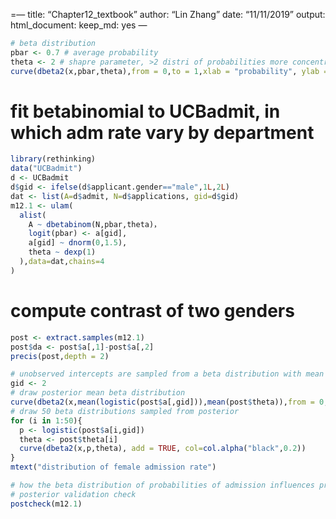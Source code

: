 =---
title: "Chapter12_textbook"
author: "Lin Zhang"
date: "11/11/2019"
output: 
  html_document: 
    keep_md: yes
---

```r
# beta distribution
pbar <- 0.7 # average probability
theta <- 2 # shapre parameter, >2 distri of probabilities more concentrated
curve(dbeta2(x,pbar,theta),from = 0,to = 1,xlab = "probability", ylab = "Density")
```
# fit betabinomial to UCBadmit, in which adm rate vary by department
```r
library(rethinking)
data("UCBadmit")
d <- UCBadmit
d$gid <- ifelse(d$applicant.gender=="male",1L,2L)
dat <- list(A=d$admit, N=d$applications, gid=d$gid)
m12.1 <- ulam(
  alist(
    A ~ dbetabinom(N,pbar,theta)，
    logit(pbar) <- a[gid],
    a[gid] ~ dnorm(0,1.5),
    theta ~ dexp(1)
  ),data=dat,chains=4
)
```

# compute contrast of two genders
```r
post <- extract.samples(m12.1)
post$da <- post$a[,1]-post$a[,2]
precis(post,depth = 2)
```

```r
# unobserved intercepts are sampled from a beta distribution with mean pi and dispersion theta, plot what the beta distribution looks like
gid <- 2
# draw posterior mean beta distribution
curve(dbeta2(x,mean(logistic(post$a[,gid])),mean(post$theta)),from = 0, to = 1, ylab = "Density",xlab = "probability admit", ylim=c(0,3),lwd=2)
# draw 50 beta distributions sampled from posterior
for (i in 1:50){
  p <- logistic(post$a[i,gid])
  theta <- post$theta[i]
  curve(dbeta2(x,p,theta), add = TRUE, col=col.alpha("black",0.2))
}
mtext("distribution of female admission rate")
```

```r
# how the beta distribution of probabilities of admission influences predicted counts of applications admitted
# posterior validation check
postcheck(m12.1)
```

